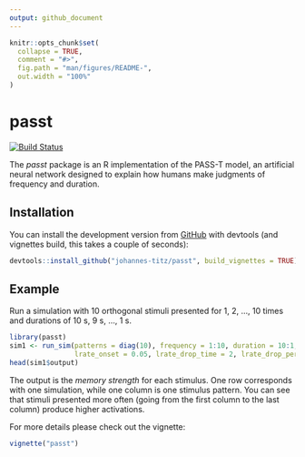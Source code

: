 ```yaml
---
output: github_document
---
```


<!-- README.md is generated from README.Rmd. Please edit that file -->

```r
knitr::opts_chunk$set(
  collapse = TRUE,
  comment = "#>",
  fig.path = "man/figures/README-",
  out.width = "100%"
)
```

# passt

<!-- badges: start -->
[![Build Status](https://travis-ci.org/johannes-titz/passt.svg?branch=master)](https://travis-ci.org/johannes-titz/passt)
<!-- badges: end -->

The *passt* package is an R implementation of the PASS-T model, an artificial neural network designed to explain how humans make judgments of frequency and duration.

## Installation
<!-- 
You can install the released version of passt from [CRAN](https://CRAN.R-project.org) with:

```r
#install.packages("passt")
```
-->
You can install the development version from [GitHub](https://github.com/) with devtools (and vignettes build, this takes a couple of seconds):

```r
devtools::install_github("johannes-titz/passt", build_vignettes = TRUE)
```
## Example

Run a simulation with 10 orthogonal stimuli presented for 1, 2, ..., 10 times and durations of 10 s, 9 s, ..., 1 s.

```r
library(passt)
sim1 <- run_sim(patterns = diag(10), frequency = 1:10, duration = 10:1,
                lrate_onset = 0.05, lrate_drop_time = 2, lrate_drop_perc = 0)
head(sim1$output)
```

The output is the *memory strength* for each stimulus. One row corresponds with one simulation, while one column is one stimulus pattern. You can see that stimuli presented more often (going from the first column to the last column) produce higher activations.

For more details please check out the vignette:

```r
vignette("passt")
```
<!-- 
# Citation

Titz, J. (2019). passt: An R implementation of the PASS-T model. R package version 0.1.0. https://CRAN.R-project.org/package=passt

A BibTex entry for LaTeX users is:

@Manual{titz2019, title = {passt: an R implementation of the PASS-T model}, author = {Titz, Johannes}, year = {2019}, note = {R package version 0.1.0}, url = {https://CRAN.R-project.org/package=passt}, }
-->
